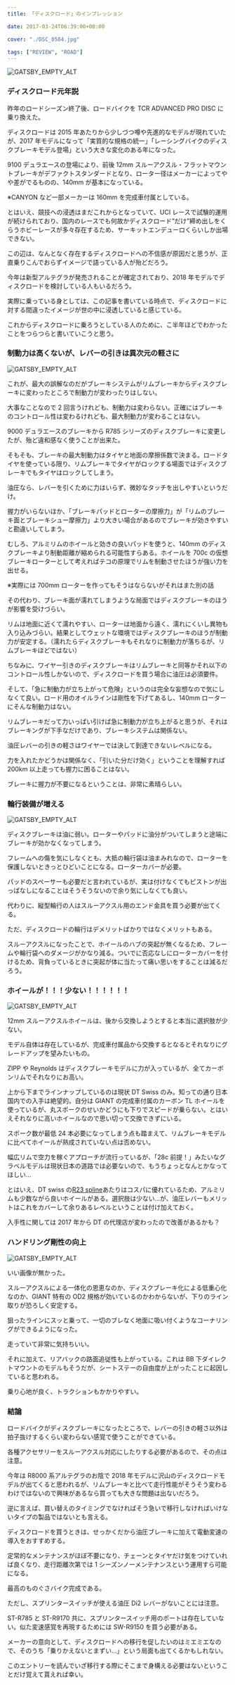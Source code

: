 ---
title: 「ディスクロード」のインプレッション

date: 2017-03-24T06:39:00+00:00

cover: "./DSC_0584.jpg"

tags: ["REVIEW", "ROAD"]
---

![GATSBY_EMPTY_ALT](./DSC_0584.jpg)

### ディスクロード元年説

昨年のロードシーズン終了後、ロードバイクを TCR ADVANCED PRO DISC に乗り換えた。

ディスクロードは 2015 年あたりから少しづつ噂や先進的なモデルが現れていたが、2017 年モデルになって「実質的な規格の統一」「レーシングバイクのディスクブレーキモデル登場」という大きな変化のある年になった。

9100 デュラエースの登場により、前後 12mm スルーアクスル・フラットマウントブレーキがデファクトスタンダードとなり、ローター径はメーカーによってやや差がでるものの、140mm が基本になっている。

※CANYON など一部メーカーは 160mm を完成車付属としている。

とはいえ、競技への浸透はまだこれからとなっていて、UCI レースで試験的運用が続けられており、国内のレースでも何故かディスクロード&#8221;だけ&#8221;締め出しをくらうホビーレースが多々存在するため、サーキットエンデューロくらいしか出場できない。

この辺は、なんとなく存在するディスクロードへの不信感が原因だと思うが、正直乗りこんでおらずイメージで語っている人が殆どだろう。

今年は新型アルテグラが発売されることが確定されており、2018 年モデルでディスクロードを検討している人もいるだろう。

実際に乗っている身としては、この記事を書いている時点で、ディスクロードに対する間違ったイメージが世の中に浸透していると感じている。

これからディスクロードに乗ろうとしている人のために、こ半年ほどでわかったことをつらつらと書いていこうと思う。

### 制動力は高くないが、レバーの引きは異次元の軽さに

![GATSBY_EMPTY_ALT](./DSC_0212.jpg)

これが、最大の誤解なのだがブレーキシステムがリムブレーキからディスクブレーキに変わったところで制動力が変わったりはしない。

大事なことなので 2 回言うけれども、制動力は変わらない。正確にはブレーキのコントロール性は変わるけれども、最大制動力が変わることはない。

9000 デュラエースのブレーキから R785 シリーズのディスクブレーキに変更したが、殆ど違和感なく使うことが出来た。

そもそも、ブレーキの最大制動力はタイヤと地面の摩擦係数で決まる。ロードタイヤを使っている限り、リムブレーキでタイヤがロックする場面ではディスクブレーキでもタイヤはロックしてしまう。

油圧なら、レバーを引くために力はいらず、微妙なタッチを出しやすいというだけ。

握力がいらないほか、「ブレーキパッドとローターの摩擦力」が「リムのブレーキ面とブレーキシュー摩擦力」より大きい場合があるのでブレーキが効きやすいと勘違いしてしまう。

むしろ、アルミリムのホイールと効きの良いパッドを使うと、140mm のディスクブレーキより制動距離が縮められる可能性すらある。ホイールを 700c の仮想ブレーキローターとして考えればテコの原理でリムを制動させたほうが強い力を出せる。

※実際には 700mm ローターを作ってもそうはならないがそれはまた別の話

その代わり、ブレーキ面が濡れてしまうような局面ではディスクブレーキのほうが影響を受けづらい。

リムは地面に近くて濡れやすい、ローターは地面から遠く、濡れにくいし異物も入り込みづらい。結果としてウェットな環境ではディスクブレーキのほうが制動力が安定する。（濡れたらディスクブレーキもそれなりに制動力が落ちるが、リムブレーキほどではない）

ちなみに、ワイヤー引きのディスクブレーキはリムブレーキと同等かそれ以下のコントロール性しかないので、ディスクロードを買う場合に油圧は必須要件。

そして、「急に制動力が立ち上がって危険」というのは完全な妄想なので気にしなくて良い。ロード用のオイルラインは剛性を下げてあるし、140mm ローターにそんな制動力はない。

リムブレーキだって力いっぱい引けば急に制動力が立ち上がると思うが、それはブレーキングが下手なだけであり、ブレーキシステムは関係ない。

油圧レバーの引きの軽さはワイヤーでは決して到達できないレベルになる。

力を入れたかどうかは関係なく、「引いた分だけ効く」ということを理解すれば 200km 以上走っても握力に困ることはない。

ブレーキに握力が不要になるということは、非常に素晴らしい。

### 輪行装備が増える

![GATSBY_EMPTY_ALT](./DSC_0596.jpg)

ディスクブレーキは油に弱い。ローターやパッドに油分がついてしまうと途端にブレーキが効かなくなってしまう。

フレームへの傷を気にしなくとも、大抵の輪行袋は油まみれなので、ローターを保護しないときっとひどいことになる。ローターカバーが必要。

<LinkBox isAmazonLink url="https://www.amazon.co.jp/dp/B001E7P5H6/" />

パッドのスペーサーも必要だと言われているが、実は付けなくてもピストンが出っぱなしになることはそうそうないので余り気にしなくても良い。

代わりに、縦型輪行の人はスルーアクスル用のエンド金具を買う必要が出てくる。

<LinkBox isAmazonLink url="https://www.amazon.co.jp/dp/B01B380GJW/" />

ただ、ディスクロードの輪行はデメリットばかりではなくメリットもある。

スルーアクスルになったことで、ホイールのハブの突起が無くなるため、フレームや輪行袋へのダメージがかなり減る。ついでに否応なしにローターカバーを付けるため、背負っているときに突起が体に当たって痛い思いをすることは減るだろう。

### ホイールが！！！少ない！！！！！！

![GATSBY_EMPTY_ALT](./PHO_ERC_1100_DICUT_db_47_FW.png)

12mm スルーアクスルホイールは、後から交換しようとすると本当に選択肢が少ない。

モデル自体は存在しているが、完成車付属品から交換するとなるとそれなりにグレードアップを望みたいもの。

ZIPP や Reynolds はディスクブレーキモデルに力が入っているが、全てカーボンリムでそれなりにお高い。

上から下までラインナップしているのは現状 DT Swiss のみ。知っての通り日本国内での入手は絶望的。自分は GIANT の完成車付属のカーボン TL ホイールを使っているが、丸スポークのせいかどうにも下りでスピードが乗らない。とはいえそれなりに高いホイールなので思い切って交換できずにいる。

スポーク数が最低 24 本必要になってしまう点も踏まえて、リムブレーキモデルに比べてホイールが熟成されていない点は否めない。

幅広リムで空力を稼ぐアプローチが流行っているが、「28c 前提！」みたいなグラベルモデルは現状日本の道路では必要ないので、もうちょっとなんとかなってほしい…

とはいえ、DT swiss の<a href="https://www.dtswiss.com/Wheels/Road-Wheels/R-23-Spline-db" target="_blank" rel="noopener">R23 spline</a>あたりはコスパに優れているため、アルミリムも少数ながら良いホイールがある。選択肢は少ない…が、油圧レバーもメリットはこれをカバーして余りあるレベルということは付け加えておく。

入手性に関しては 2017 年から DT の代理店が変わったので改善があるかも？

### ハンドリング剛性の向上

![GATSBY_EMPTY_ALT](./DSC_0380.jpg)

いい画像が無かった。

スルーアクスルによる一体化の恩恵なのか、ディスクブレーキ化による低重心化なのか、GIANT 特有の OD2 規格が効いているのかわからないが、下りのライン取りが恐ろしく安定する。

狙ったラインにスッと乗って、一切のブレなく地面に吸い付くようなコーナリングができるようになった。

走っていて非常に気持ちいい。

それに加えて、リアバックの路面追従性も上がっている。これは BB 下ダイレクトマウントのモデルもそうだが、シートステーの自由度が上がったことに起因していると思われる。

乗り心地が良く、トラクションもかかりやすい。

### 結論

ロードバイクがディスクブレーキになったところで、レバーの引きの軽さ以外は拍子抜けするくらい変わらない感覚で使うことができている。

各種アクセサリーをスルーアクスル対応にしたりする必要があるので、その点は注意。

今年は R8000 系アルテグラのお陰で 2018 年モデルに沢山のディスクロードモデルが出てくると思われるが、リムブレーキと比べて走行性能がそうそう変わるわけではないので興味があるなら買っても大きな問題は出ないだろう。

逆に言えば、買い替えのタイミングでなければそう急いで移行しなければいけないタイプの製品ではないとも言える。

ディスクロードを買うときは、せっかくだから油圧ブレーキに加えて電動変速の導入をおすすめする。

定常的なメンテナンスがほぼ不要になり、チェーンとタイヤだけ気をつけていれば良くなり、走行距離次第では 1 シーズンノーメンテナンスという運用すら可能になる。

最高のものぐさバイク完成である。

ただし、スプリンタースイッチが使える油圧 Di2 レバーがないことには注意。

ST-R785 と ST-R9170 共に、スプリンタースイッチ用のポートは存在していない。似た変速感覚を再現するためには SW-R9150 を買う必要がある。

メーカーの意向として、ディスクロードへの移行を促したいのはミエミエなので、そのうち「乗りかえないとまずい…」という局面も出てくるかもしれない。

このエントリーを読んでいざ移行する際にそこまで身構える必要はないということだけ覚えて貰えれば幸い。

<LinkBox isAmazonLink url="https://www.amazon.co.jp/dp/B06VY5S3DN/" />
